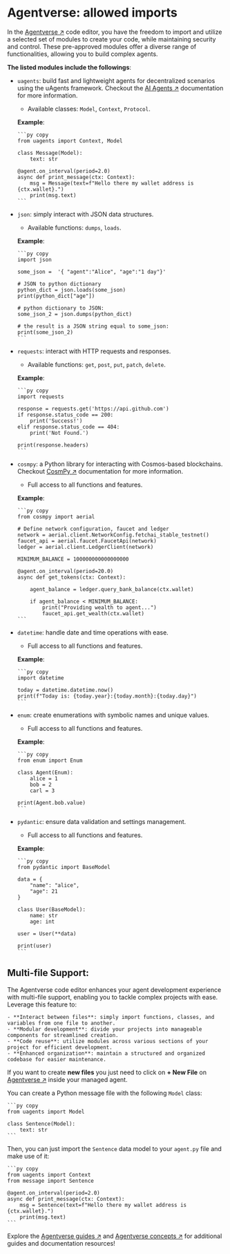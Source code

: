 # Agentverse: allowed imports

In the [Agentverse ↗️](https://agentverse.ai/) code editor, you have the freedom to import and utilize a selected set of modules to create your code, while maintaining security and control. These pre-approved modules offer a diverse range of functionalities, allowing you to build complex agents.

**The listed modules include the followings**:

- `uagents`: build fast and lightweight agents for decentralized scenarios using the uAgents framework. Checkout the [AI Agents ↗️](/concepts#ai-agents) documentation for more information.

  - Available classes: `Model`, `Context`, `Protocol`.

  **Example**:

      ```py copy
      from uagents import Context, Model

      class Message(Model):
          text: str

      @agent.on_interval(period=2.0)
      async def print_message(ctx: Context):
          msg = Message(text=f"Hello there my wallet address is {ctx.wallet}.")
          print(msg.text)
      ```

- `json`: simply interact with JSON data structures.

  - Available functions: `dumps`, `loads`.

  **Example**:

      ```py copy
      import json

      some_json =  '{ "agent":"Alice", "age":"1 day"}'

      # JSON to python dictionary
      python_dict = json.loads(some_json)
      print(python_dict["age"])

      # python dictionary to JSON:
      some_json_2 = json.dumps(python_dict)

      # the result is a JSON string equal to some_json:
      print(some_json_2)
      ```

- `requests`: interact with HTTP requests and responses.

  - Available functions: `get`, `post`, `put`, `patch`, `delete`.

  **Example**:

      ```py copy
      import requests

      response = requests.get('https://api.github.com')
      if response.status_code == 200:
          print('Success!')
      elif response.status_code == 404:
          print('Not Found.')

      print(response.headers)
      ```

- `cosmpy`: a Python library for interacting with Cosmos-based blockchains. Checkout [CosmPy ↗](/guides/fetch-network/cosmpy/install) documentation for more information.

  - Full access to all functions and features.

  **Example**:

      ```py copy
      from cosmpy import aerial

      # Define network configuration, faucet and ledger
      network = aerial.client.NetworkConfig.fetchai_stable_testnet()
      faucet_api = aerial.faucet.FaucetApi(network)
      ledger = aerial.client.LedgerClient(network)

      MINIMUM_BALANCE = 100000000000000000

      @agent.on_interval(period=20.0)
      async def get_tokens(ctx: Context):

          agent_balance = ledger.query_bank_balance(ctx.wallet)

          if agent_balance < MINIMUM_BALANCE:
              print("Providing wealth to agent...")
              faucet_api.get_wealth(ctx.wallet)
      ```

- `datetime`: handle date and time operations with ease.

  - Full access to all functions and features.

  **Example**:

      ```py copy
      import datetime

      today = datetime.datetime.now()
      print(f"Today is: {today.year}:{today.month}:{today.day}")
      ```

- `enum`: create enumerations with symbolic names and unique values.

  - Full access to all functions and features.

  **Example**:

      ```py copy
      from enum import Enum

      class Agent(Enum):
          alice = 1
          bob = 2
          carl = 3

      print(Agent.bob.value)
      ```

- `pydantic`: ensure data validation and settings management.

  - Full access to all functions and features.

  **Example**:

      ```py copy
      from pydantic import BaseModel

      data = {
          "name": "alice",
          "age": 21
      }

      class User(BaseModel):
          name: str
          age: int

      user = User(**data)

      print(user)
      ```

## Multi-file Support:

The Agentverse code editor enhances your agent development experience with multi-file support, enabling you to tackle complex projects with ease. Leverage this feature to:

    - **Interact between files**: simply import functions, classes, and variables from one file to another.
    - **Modular development**: divide your projects into manageable components for streamlined creation.
    - **Code reuse**: utilize modules across various sections of your project for efficient development.
    - **Enhanced organization**: maintain a structured and organized codebase for easier maintenance.

If you want to create **new files** you just need to click on **+ New File** on [Agentverse ↗️](https://agentverse.ai/) inside your managed agent.

You can create a Python message file with the following `Model` class:

    ```py copy
    from uagents import Model

    class Sentence(Model):
        text: str
    ```

Then, you can just import the `Sentence` data model to your `agent.py` file and make use of it:

    ```py copy
    from uagents import Context
    from message import Sentence

    @agent.on_interval(period=2.0)
    async def print_message(ctx: Context):
        msg = Sentence(text=f"Hello there my wallet address is {ctx.wallet}.")
        print(msg.text)
    ```

Explore the [Agentverse guides ↗️](/guides#agentverse) and [Agentverse concepts ↗️](/concepts#agentverse) for additional guides and documentation resources!